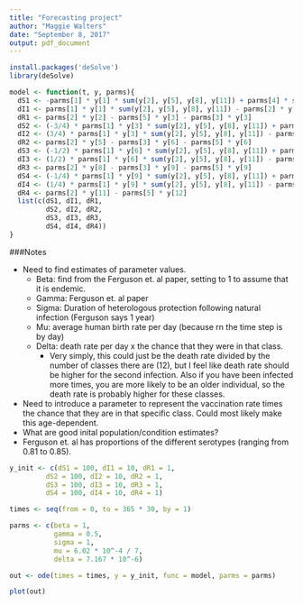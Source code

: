 ```yaml
---
title: "Forecasting project"
author: "Maggie Walters"
date: "September 8, 2017"
output: pdf_document
---
```


```r
install.packages('deSolve')
library(deSolve)
```

```r
model <- function(t, y, parms){
  dS1 <- -parms[1] * y[1] * sum(y[2], y[5], y[8], y[11]) + parms[4] * sum(y[1:12]) - parms[5] * y[1]
  dI1 <- parms[1] * y[1] * sum(y[2], y[5], y[8], y[11]) - parms[2] * y[2] - parms[5] * y[2]
  dR1 <- parms[2] * y[2] - parms[5] * y[3] - parms[3] * y[3]
  dS2 <- (-3/4) * parms[1] * y[3] * sum(y[2], y[5], y[8], y[11]) + parms[3] * y[3] - parms[5] * y[4]
  dI2 <- (3/4) * parms[1] * y[3] * sum(y[2], y[5], y[8], y[11]) - parms[2] * y[5] - parms[5] * y[5]
  dR2 <- parms[2] * y[5] - parms[3] * y[6] - parms[5] * y[6]
  dS3 <- (-1/2) * parms[1] * y[6] * sum(y[2], y[5], y[8], y[11]) + parms[3] * y[6] - parms[5] * y[7]
  dI3 <- (1/2) * parms[1] * y[6] * sum(y[2], y[5], y[8], y[11]) - parms[2] * y[8] - parms[5] * y[8]
  dR3 <- parms[2] * y[8] - parms[3] * y[9] - parms[5] * y[9]
  dS4 <- (-1/4) * parms[1] * y[9] * sum(y[2], y[5], y[8], y[11]) + parms[3] * y[9] - parms[5] * y[10]
  dI4 <- (1/4) * parms[1] * y[9] * sum(y[2], y[5], y[8], y[11]) - parms[2] * y[11] - parms[5] * y[11]
  dR4 <- parms[2] * y[11] - parms[5] * y[12]
  list(c(dS1, dI1, dR1,
         dS2, dI2, dR2,
         dS3, dI3, dR3,
         dS4, dI4, dR4))
}

```

###Notes

* Need to find estimates of parameter values. 
    * Beta: find from the Ferguson et. al paper, setting to 1 to assume that it is endemic. 
    * Gamma: Ferguson et. al paper
    * Sigma: Duration of heterologous protection following natural infection (Ferguson says 1 year)
    * Mu: average human birth rate per day (because rn the time step is by day)
    * Delta: death rate per day x the chance that they were in that class. 
        * Very simply, this could just be the death rate divided by the number of classes there are (12), but I feel like death rate should be higher for the second infection. Also if you have been infected more times, you are more likely to be an older individual, so the death rate is probably higher for these classes. 
* Need to introduce a parameter to represent the vaccination rate times the chance that they are in that specific class. Could most likely make this age-dependent. 
* What are good inital population/condition estimates? 
* Ferguson et. al has proportions of the different serotypes (ranging from 0.81 to 0.85).

```r
y_init <- c(dS1 = 100, dI1 = 10, dR1 = 1,
         dS2 = 100, dI2 = 10, dR2 = 1,
         dS3 = 100, dI3 = 10, dR3 = 1,
         dS4 = 100, dI4 = 10, dR4 = 1)

times <- seq(from = 0, to = 365 * 30, by = 1)

parms <- c(beta = 1,
           gamma = 0.5,
           sigma = 1,
           mu = 6.02 * 10^-4 / 7,
           delta = 7.167 * 10^-6)
```

```r
out <- ode(times = times, y = y_init, func = model, parms = parms)
```

```r
plot(out)

```


